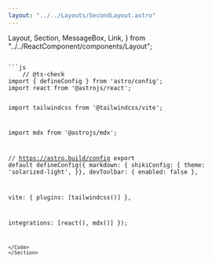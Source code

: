 ```yaml
---
layout: "../../Layouts/SecondLayout.astro"
---
```

  Layout,
  Section,
  MessageBox,
  Link,
} from "../../ReactComponent/components/Layout";

<Section>
<Code>
```js
    // @ts-check
import { defineConfig } from 'astro/config';
import react from '@astrojs/react';

import tailwindcss from '@tailwindcss/vite';

import mdx from '@astrojs/mdx';

// https://astro.build/config
export default defineConfig({
  markdown: {
    shikiConfig: {
      theme: 'solarized-light',
    }},
  devToolbar: {
    enabled: false
  },

  vite: {
    plugins: [tailwindcss()]
  },

  integrations: [react(), mdx()]
});
```
</Code>
</Section>